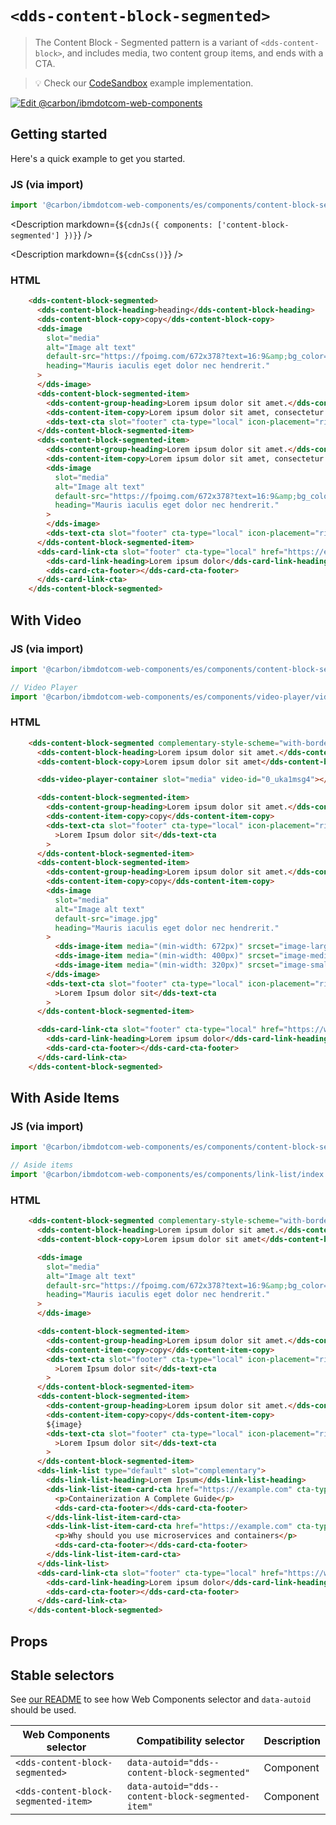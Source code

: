 




# `<dds-content-block-segmented>`

> The Content Block - Segmented pattern is a variant of `<dds-content-block>`, and
> includes media, two content group items, and ends with a CTA.

> 💡 Check our
> [CodeSandbox](https://githubbox.com/carbon-design-system/carbon-for-ibm-dotcom/tree/main/packages/web-components/examples/codesandbox/components/content-block-segmented)
> example implementation.

[![Edit @carbon/ibmdotcom-web-components](https://codesandbox.io/static/img/play-codesandbox.svg)](https://githubbox.com/carbon-design-system/carbon-for-ibm-dotcom/tree/main/packages/web-components/examples/codesandbox/components/content-block-segmented)

## Getting started

Here's a quick example to get you started.

### JS (via import)

```javascript
import '@carbon/ibmdotcom-web-components/es/components/content-block-segmented/index.js';
```

<Description markdown={`${cdnJs({ components: ['content-block-segmented'] })}`} />

<Description markdown={`${cdnCss()}`} />

### HTML

```html
    <dds-content-block-segmented>
      <dds-content-block-heading>heading</dds-content-block-heading>
      <dds-content-block-copy>copy</dds-content-block-copy>
      <dds-image
        slot="media"
        alt="Image alt text"
        default-src="https://fpoimg.com/672x378?text=16:9&amp;bg_color=ee5396&amp;text_color=161616"
        heading="Mauris iaculis eget dolor nec hendrerit."
      >
      </dds-image>
      <dds-content-block-segmented-item>
        <dds-content-group-heading>Lorem ipsum dolor sit amet.</dds-content-group-heading>
        <dds-content-item-copy>Lorem ipsum dolor sit amet, consectetur adipiscing elit. Vivamus sed interdum tortor. Sed id pellentesque diam. In ut quam id mauris finibus efficitur quis ut arcu. Praesent purus turpis, venenatis eget odio et, tincidunt bibendum sem. Curabitur pretium elit non blandit lobortis. Donec quis pretium odio, in dignissim sapien. Lorem ipsum dolor sit amet, consectetur adipiscing elit. Vivamus sed interdum tortor. Sed id pellentesque diam. In ut quam id mauris finibus efficitur quis ut arcu. Praesent purus turpis, venenatis eget odio et, tincidunt bibendum sem. Curabitur pretium elit non blandit lobortis. Donec quis pretium odio, in dignissim sapien.</dds-content-item-copy>
        <dds-text-cta slot="footer" cta-type="local" icon-placement="right" href="https://example.com">Lorem Ipsum dolor sit</dds-text-cta>
      </dds-content-block-segmented-item>
      <dds-content-block-segmented-item>
        <dds-content-group-heading>Lorem ipsum dolor sit amet.</dds-content-group-heading>
        <dds-content-item-copy>Lorem ipsum dolor sit amet, consectetur adipiscing elit. Vivamus sed interdum tortor. Sed id pellentesque diam. In ut quam id mauris finibus efficitur quis ut arcu. Praesent purus turpis, venenatis eget odio et, tincidunt bibendum sem. Curabitur pretium elit non blandit lobortis. Donec quis pretium odio, in dignissim sapien. Lorem ipsum dolor sit amet, consectetur adipiscing elit. Vivamus sed interdum tortor. Sed id pellentesque diam. In ut quam id mauris finibus efficitur quis ut arcu. Praesent purus turpis, venenatis eget odio et, tincidunt bibendum sem. Curabitur pretium elit non blandit lobortis. Donec quis pretium odio, in dignissim sapien.</dds-content-item-copy>
        <dds-image
          slot="media"
          alt="Image alt text"
          default-src="https://fpoimg.com/672x378?text=16:9&amp;bg_color=ee5396&amp;text_color=161616"
          heading="Mauris iaculis eget dolor nec hendrerit."
        >
        </dds-image>
        <dds-text-cta slot="footer" cta-type="local" icon-placement="right" href="https://example.com">Lorem Ipsum dolor sit</dds-text-cta>
      </dds-content-block-segmented-item>
      <dds-card-link-cta slot="footer" cta-type="local" href="https://example.com">
        <dds-card-link-heading>Lorem ipsum dolor</dds-card-link-heading>
        <dds-card-cta-footer></dds-card-cta-footer>
      </dds-card-link-cta>
    </dds-content-block-segmented>
```

## With Video

### JS (via import)

```javascript
import '@carbon/ibmdotcom-web-components/es/components/content-block-segmented/index.js';

// Video Player
import '@carbon/ibmdotcom-web-components/es/components/video-player/video-player-container.js';
```

### HTML

```html
    <dds-content-block-segmented complementary-style-scheme="with-border">
      <dds-content-block-heading>Lorem ipsum dolor sit amet.</dds-content-block-heading>
      <dds-content-block-copy>Lorem ipsum dolor sit amet</dds-content-block-copy>

      <dds-video-player-container slot="media" video-id="0_uka1msg4"></dds-video-player-container>

      <dds-content-block-segmented-item>
        <dds-content-group-heading>Lorem ipsum dolor sit amet.</dds-content-group-heading>
        <dds-content-item-copy>copy</dds-content-item-copy>
        <dds-text-cta slot="footer" cta-type="local" icon-placement="right" href="https://example.com"
          >Lorem Ipsum dolor sit</dds-text-cta
        >
      </dds-content-block-segmented-item>
      <dds-content-block-segmented-item>
        <dds-content-group-heading>Lorem ipsum dolor sit amet.</dds-content-group-heading>
        <dds-content-item-copy>copy</dds-content-item-copy>
        <dds-image
          slot="media"
          alt="Image alt text"
          default-src="image.jpg"
          heading="Mauris iaculis eget dolor nec hendrerit."
        >
          <dds-image-item media="(min-width: 672px)" srcset="image-large.jpg"> </dds-image-item>
          <dds-image-item media="(min-width: 400px)" srcset="image-medium.jpg"> </dds-image-item>
          <dds-image-item media="(min-width: 320px)" srcset="image-small.jpg"> </dds-image-item>
        </dds-image>
        <dds-text-cta slot="footer" cta-type="local" icon-placement="right" href="https://example.com"
          >Lorem Ipsum dolor sit</dds-text-cta
        >
      </dds-content-block-segmented-item>

      <dds-card-link-cta slot="footer" cta-type="local" href="https://www.ibm.com/">
        <dds-card-link-heading>Lorem ipsum dolor</dds-card-link-heading>
        <dds-card-cta-footer></dds-card-cta-footer>
      </dds-card-link-cta>
    </dds-content-block-segmented>
```

## With Aside Items

### JS (via import)

```javascript
import '@carbon/ibmdotcom-web-components/es/components/content-block-segmented/index.js';

// Aside items
import '@carbon/ibmdotcom-web-components/es/components/link-list/index.js';
```

### HTML

```html
    <dds-content-block-segmented complementary-style-scheme="with-border">
      <dds-content-block-heading>Lorem ipsum dolor sit amet.</dds-content-block-heading>
      <dds-content-block-copy>Lorem ipsum dolor sit amet</dds-content-block-copy>

      <dds-image
        slot="media"
        alt="Image alt text"
        default-src="https://fpoimg.com/672x378?text=16:9&amp;bg_color=ee5396&amp;text_color=161616"
        heading="Mauris iaculis eget dolor nec hendrerit."
      >
      </dds-image>

      <dds-content-block-segmented-item>
        <dds-content-group-heading>Lorem ipsum dolor sit amet.</dds-content-group-heading>
        <dds-content-item-copy>copy</dds-content-item-copy>
        <dds-text-cta slot="footer" cta-type="local" icon-placement="right" href="https://example.com"
          >Lorem Ipsum dolor sit</dds-text-cta
        >
      </dds-content-block-segmented-item>
      <dds-content-block-segmented-item>
        <dds-content-group-heading>Lorem ipsum dolor sit amet.</dds-content-group-heading>
        <dds-content-item-copy>copy</dds-content-item-copy>
        ${image}
        <dds-text-cta slot="footer" cta-type="local" icon-placement="right" href="https://example.com"
          >Lorem Ipsum dolor sit</dds-text-cta
        >
      </dds-content-block-segmented-item>
      <dds-link-list type="default" slot="complementary">
        <dds-link-list-heading>Lorem Ipsum</dds-link-list-heading>
        <dds-link-list-item-card-cta href="https://example.com" cta-type="local">
          <p>Containerization A Complete Guide</p>
          <dds-card-cta-footer></dds-card-cta-footer>
        </dds-link-list-item-card-cta>
        <dds-link-list-item-card-cta href="https://example.com" cta-type="external">
          <p>Why should you use microservices and containers</p>
          <dds-card-cta-footer></dds-card-cta-footer>
        </dds-link-list-item-card-cta>
      </dds-link-list>
      <dds-card-link-cta slot="footer" cta-type="local" href="https://www.ibm.com/">
        <dds-card-link-heading>Lorem ipsum dolor</dds-card-link-heading>
        <dds-card-cta-footer></dds-card-cta-footer>
      </dds-card-link-cta>
    </dds-content-block-segmented>
```


## Props

<Props of="dds-content-block-segmented" />
<Description markdown={markdownContents} />

## Stable selectors

See [our README](https://github.com/carbon-design-system/carbon-for-ibm-dotcom/tree/main/packages/web-components#stable-selectors-for-analytics-and-integratione2e-testing-in-web-components) to see how Web Components selector and `data-autoid` should be used.

| Web Components selector               | Compatibility selector                              | Description |
| ------------------------------------- | --------------------------------------------------- | ----------- |
| `<dds-content-block-segmented>`       | `data-autoid="dds--content-block-segmented"`        | Component   |
| `<dds-content-block-segmented-item>`  | `data-autoid="dds--content-block-segmented-item"`   | Component   |

<Description markdown={contributing} />
